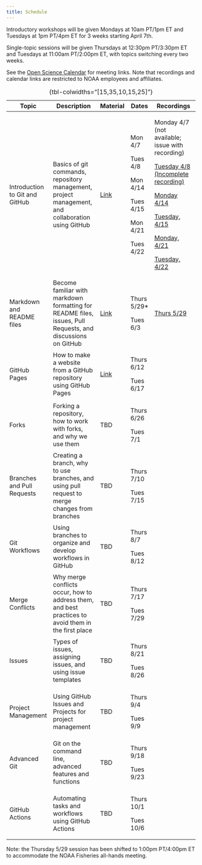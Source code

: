 ```yaml
---
title: Schedule
---
```


Introductory workshops will be given Mondays at 10am PT/1pm ET and Tuesdays at 1pm PT/4pm ET for 3 weeks starting April 7th.

Single-topic sessions will be given Thursdays at 12:30pm PT/3:30pm ET and Tuesdays at 11:00am PT/2:00pm ET, with topics switching every two weeks.

See the [Open Science Calendar](https://calendar.google.com/calendar/u/0?cid=Y185MTZiNjk0OGVmMmVlOGI3ZDQ5YzI4NjYxZWZjMDc5ODMwM2MyNzQyYmUzOTljOTI5MGZhMDJkOTMyMGM3NjllQGdyb3VwLmNhbGVuZGFyLmdvb2dsZS5jb20) for meeting links. Note that recordings and calendar links are restricted to NOAA employees and affiliates.

+--------------------------------+-------------------------------------------------------------------------------------------------------------+-----------------------------------------------+--------------+-----------------------------------------------------------------------------------------------------------------------------+
| Topic                          | Description                                                                                                 | Material                                      | Dates        | Recordings                                                                                                                  |
+================================+=============================================================================================================+===============================================+==============+=============================================================================================================================+
| Introduction to Git and GitHub | Basics of git commands, repository management, project management, and collaboration using GitHub           | [Link](content/intro/intro.qmd)               | Mon 4/7      | Monday 4/7 (not available; issue with recording)                                                                            |
|                                |                                                                                                             |                                               |              |                                                                                                                             |
|                                |                                                                                                             |                                               | Tues 4/8     | [Tuesday 4/8 (Incomplete recording)](https://drive.google.com/file/d/1rjvIRgexOe2D2l5fFf9GhXsQncWX6UYK/view?usp=drive_link) |
|                                |                                                                                                             |                                               |              |                                                                                                                             |
|                                |                                                                                                             |                                               | Mon 4/14     | [Monday 4/14](https://drive.google.com/file/d/1QZc8ixRZyUKyZoTyb_ERk7PeHWbi85aF/view?usp=sharing)                           |
|                                |                                                                                                             |                                               |              |                                                                                                                             |
|                                |                                                                                                             |                                               | Tues 4/15    | [Tuesday, 4/15](https://drive.google.com/file/d/1goH2jSuRZ17U1kCRe79M_LaQpWNDMtE4/view?usp=sharing)                         |
|                                |                                                                                                             |                                               |              |                                                                                                                             |
|                                |                                                                                                             |                                               | Mon 4/21     | [Monday, 4/21](https://drive.google.com/file/d/1-JuvFqiaDgLKB6sY_6AAgZC29dzwxI94/view?usp=drive_link)                       |
|                                |                                                                                                             |                                               |              |                                                                                                                             |
|                                |                                                                                                             |                                               | Tues 4/22    | [Tuesday, 4/22](https://drive.google.com/file/d/18iDAN_KNsGyS5YJH2std6uh3-5poRCGF/view?usp=sharing)                         |
+--------------------------------+-------------------------------------------------------------------------------------------------------------+-----------------------------------------------+--------------+-----------------------------------------------------------------------------------------------------------------------------+
| Markdown and README files      | Become familiar with markdown formatting for README files, issues, Pull Requests, and discussions on GitHub | [Link](content/markdown/markdown.qmd)         | Thurs 5/29\* | [Thurs 5/29](https://drive.google.com/file/d/1OC1kFU4mzVgWsBLFY5Ft6rWW6518zlax/view?usp=sharing)                            |
|                                |                                                                                                             |                                               |              |                                                                                                                             |
|                                |                                                                                                             |                                               | Tues 6/3     |                                                                                                                             |
+--------------------------------+-------------------------------------------------------------------------------------------------------------+-----------------------------------------------+--------------+-----------------------------------------------------------------------------------------------------------------------------+
| GitHub Pages                   | How to make a website from a GitHub repository using GitHub Pages                                           | [Link](content/github-pages/github-pages.qmd) | Thurs 6/12   |                                                                                                                             |
|                                |                                                                                                             |                                               |              |                                                                                                                             |
|                                |                                                                                                             |                                               | Tues 6/17    |                                                                                                                             |
+--------------------------------+-------------------------------------------------------------------------------------------------------------+-----------------------------------------------+--------------+-----------------------------------------------------------------------------------------------------------------------------+
| Forks                          | Forking a repository, how to work with forks, and why we use them                                           | TBD                                           | Thurs 6/26   |                                                                                                                             |
|                                |                                                                                                             |                                               |              |                                                                                                                             |
|                                |                                                                                                             |                                               | Tues 7/1     |                                                                                                                             |
+--------------------------------+-------------------------------------------------------------------------------------------------------------+-----------------------------------------------+--------------+-----------------------------------------------------------------------------------------------------------------------------+
| Branches and Pull Requests     | Creating a branch, why to use branches, and using pull request to merge changes from branches               | TBD                                           | Thurs 7/10   |                                                                                                                             |
|                                |                                                                                                             |                                               |              |                                                                                                                             |
|                                |                                                                                                             |                                               | Tues 7/15    |                                                                                                                             |
+--------------------------------+-------------------------------------------------------------------------------------------------------------+-----------------------------------------------+--------------+-----------------------------------------------------------------------------------------------------------------------------+
| Git Workflows                  | Using branches to organize and develop workflows in GitHub                                                  | TBD                                           | Thurs 8/7    |                                                                                                                             |
|                                |                                                                                                             |                                               |              |                                                                                                                             |
|                                |                                                                                                             |                                               | Tues 8/12    |                                                                                                                             |
+--------------------------------+-------------------------------------------------------------------------------------------------------------+-----------------------------------------------+--------------+-----------------------------------------------------------------------------------------------------------------------------+
| Merge Conflicts                | Why merge conflicts occur, how to address them, and best practices to avoid them in the first place         | TBD                                           | Thurs 7/17   |                                                                                                                             |
|                                |                                                                                                             |                                               |              |                                                                                                                             |
|                                |                                                                                                             |                                               | Tues 7/29    |                                                                                                                             |
+--------------------------------+-------------------------------------------------------------------------------------------------------------+-----------------------------------------------+--------------+-----------------------------------------------------------------------------------------------------------------------------+
| Issues                         | Types of issues, assigning issues, and using issue templates                                                | TBD                                           | Thurs 8/21   |                                                                                                                             |
|                                |                                                                                                             |                                               |              |                                                                                                                             |
|                                |                                                                                                             |                                               | Tues 8/26    |                                                                                                                             |
+--------------------------------+-------------------------------------------------------------------------------------------------------------+-----------------------------------------------+--------------+-----------------------------------------------------------------------------------------------------------------------------+
| Project Management             | Using GitHub Issues and Projects for project management                                                     | TBD                                           | Thurs 9/4    |                                                                                                                             |
|                                |                                                                                                             |                                               |              |                                                                                                                             |
|                                |                                                                                                             |                                               | Tues 9/9     |                                                                                                                             |
+--------------------------------+-------------------------------------------------------------------------------------------------------------+-----------------------------------------------+--------------+-----------------------------------------------------------------------------------------------------------------------------+
| Advanced Git                   | Git on the command line, advanced features and functions                                                    | TBD                                           | Thurs 9/18   |                                                                                                                             |
|                                |                                                                                                             |                                               |              |                                                                                                                             |
|                                |                                                                                                             |                                               | Tues 9/23    |                                                                                                                             |
+--------------------------------+-------------------------------------------------------------------------------------------------------------+-----------------------------------------------+--------------+-----------------------------------------------------------------------------------------------------------------------------+
| GitHub Actions                 | Automating tasks and workflows using GitHub Actions                                                         | TBD                                           | Thurs 10/1   |                                                                                                                             |
|                                |                                                                                                             |                                               |              |                                                                                                                             |
|                                |                                                                                                             |                                               | Tues 10/6    |                                                                                                                             |
+--------------------------------+-------------------------------------------------------------------------------------------------------------+-----------------------------------------------+--------------+-----------------------------------------------------------------------------------------------------------------------------+

: {tbl-colwidths="\[15,35,10,15,25\]"}

Note: the Thursday 5/29 session has been shifted to 1:00pm PT/4:00pm ET to accommodate the NOAA Fisheries all-hands meeting.